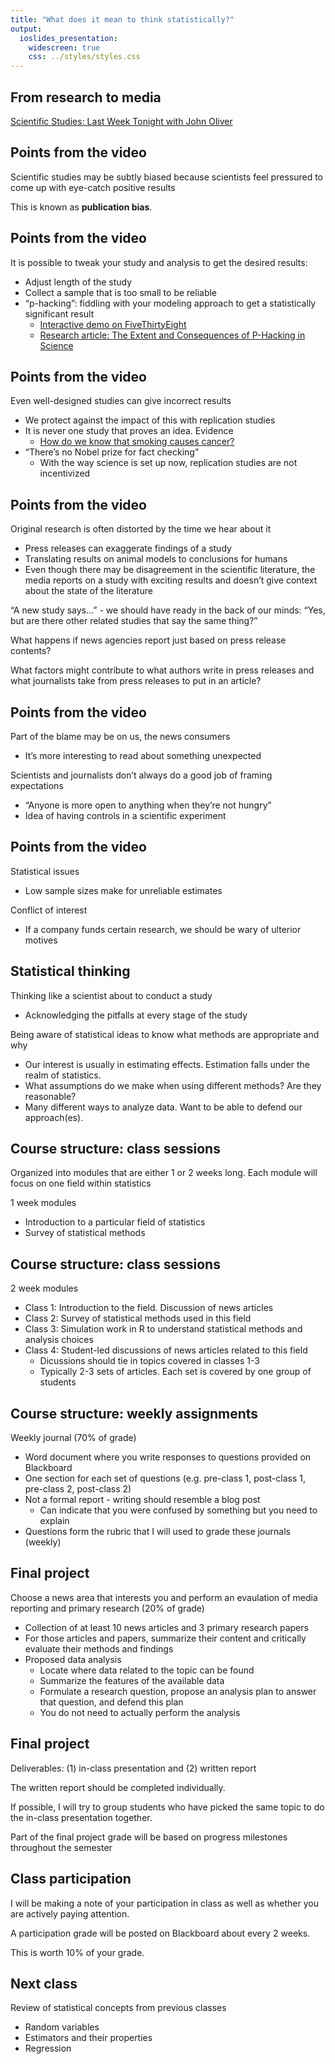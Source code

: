 ```yaml
---
title: "What does it mean to think statistically?"
output:
  ioslides_presentation:
    widescreen: true
    css: ../styles/styles.css
---
```


## From research to media

[Scientific Studies: Last Week Tonight with John Oliver](https://www.youtube.com/watch?v=0Rnq1NpHdmw)

## Points from the video

Scientific studies may be subtly biased because scientists feel pressured to come up with eye-catch positive results

This is known as **publication bias**.

## Points from the video

It is possible to tweak your study and analysis to get the desired results:

- Adjust length of the study
- Collect a sample that is too small to be reliable
- "p-hacking": fiddling with your modeling approach to get a statistically significant result
    - [Interactive demo on FiveThirtyEight](https://fivethirtyeight.com/features/science-isnt-broken/)
    - [Research article: The Extent and Consequences of P-Hacking in Science](http://journals.plos.org/plosbiology/article?id=10.1371/journal.pbio.1002106)

## Points from the video

Even well-designed studies can give incorrect results

- We protect against the impact of this with replication studies
- It is never one study that proves an idea. Evidence 
    - [How do we know that smoking causes cancer?](http://www.cancer.org/latest-news/the-study-that-helped-spur-the-us-stop-smoking-movement.html)
- "There's no Nobel prize for fact checking"
    - With the way science is set up now, replication studies are not incentivized

## Points from the video

Original research is often distorted by the time we hear about it

- Press releases can exaggerate findings of a study
- Translating results on animal models to conclusions for humans
- Even though there may be disagreement in the scientific literature, the media reports on a study with exciting results and doesn't give context about the state of the literature

<div class="notes">
"A new study says..." - we should have ready in the back of our minds: "Yes, but are there other related studies that say the same thing?"

What happens if news agencies report just based on press release contents?

What factors might contribute to what authors write in press releases and what journalists take from press releases to put in an article?
</div>

## Points from the video

Part of the blame may be on us, the news consumers

- It's more interesting to read about something unexpected

Scientists and journalists don't always do a good job of framing expectations

- "Anyone is more open to anything when they're not hungry"
- Idea of having controls in a scientific experiment

## Points from the video

Statistical issues

- Low sample sizes make for unreliable estimates

Conflict of interest

- If a company funds certain research, we should be wary of ulterior motives

## Statistical thinking

Thinking like a scientist about to conduct a study

- Acknowledging the pitfalls at every stage of the study

Being aware of statistical ideas to know what methods are appropriate and why

- Our interest is usually in estimating effects. Estimation falls under the realm of statistics.
- What assumptions do we make when using different methods? Are they reasonable?
- Many different ways to analyze data. Want to be able to defend our approach(es).

## Course structure: class sessions

Organized into modules that are either 1 or 2 weeks long. Each module will focus on one field within statistics

1 week modules

- Introduction to a particular field of statistics
- Survey of statistical methods

## Course structure: class sessions

2 week modules

- Class 1: Introduction to the field. Discussion of news articles
- Class 2: Survey of statistical methods used in this field
- Class 3: Simulation work in R to understand statistical methods and analysis choices
- Class 4: Student-led discussions of news articles related to this field
    - Dicussions should tie in topics covered in classes 1-3
    - Typically 2-3 sets of articles. Each set is covered by one group of students

## Course structure: weekly assignments

Weekly journal (70% of grade)

- Word document where you write responses to questions provided on Blackboard
- One section for each set of questions (e.g. pre-class 1, post-class 1, pre-class 2, post-class 2)
- Not a formal report - writing should resemble a blog post
    - Can indicate that you were confused by something but you need to explain
- Questions form the rubric that I will used to grade these journals (weekly)

## Final project

Choose a news area that interests you and perform an evaulation of media reporting and primary research (20% of grade)

- Collection of at least 10 news articles and 3 primary research papers
- For those articles and papers, summarize their content and critically evaluate their methods and findings
- Proposed data analysis
    - Locate where data related to the topic can be found
    - Summarize the features of the available data
    - Formulate a research question, propose an analysis plan to
    answer that question, and defend this plan
    - You do not need to actually perform the analysis

## Final project

Deliverables: (1) in-class presentation and (2) written report

The written report should be completed individually.

If possible, I will try to group students who have picked the same topic to do the in-class presentation together.

Part of the final project grade will be based on progress milestones throughout the semester

## Class participation

I will be making a note of your participation in class as well as whether you are actively paying attention.

A participation grade will be posted on Blackboard about every 2 weeks.

This is worth 10% of your grade.

## Next class

Review of statistical concepts from previous classes

- Random variables
- Estimators and their properties
- Regression